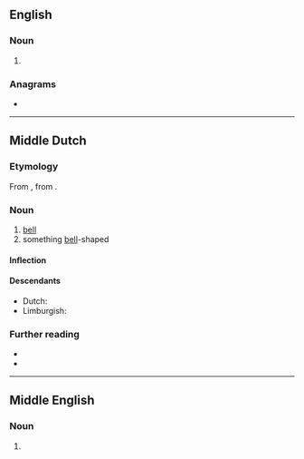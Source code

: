 ==English==

===Noun===
{{en-noun}}

# {{obsolete spelling of|clock|lang=en}}

===Anagrams===
* {{anagrams|en|a=cceklo|Elcock|cockle}}

----

==Middle Dutch==

===Etymology===
From {{inh|dum|odt|*klokka}}, from {{der|dum|sga|clocc}}.

===Noun===
{{dum-noun|f}}

# [[bell]]
# something [[bell]]-shaped

====Inflection====
{{rfinfl|dum|noun}}

====Descendants====
* Dutch: {{l|nl|klok}}
* Limburgish: {{l|li|klók}}

===Further reading===
* {{R:VMNW|ID99252}}
* {{R:MNW|22026|I}}

----

==Middle English==

===Noun===
{{head|enm|noun}}

# {{alt form|clokke|lang=enm}}